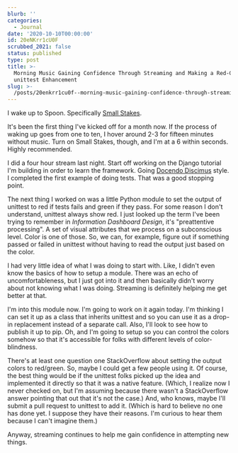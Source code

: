 ```yaml
---
blurb: ''
categories:
  - Journal
date: '2020-10-10T00:00:00'
id: 20eNKrr1cU0F
scrubbed_2021: false
status: published
type: post
title: >-
  Morning Music Gaining Confidence Through Streaming and Making a Red-Green
  unittest Enhancement
slug: >-
  /posts/20enkrr1cu0f--morning-music-gaining-confidence-through-streaming-and-making-a-redgreen-unittest-enhancement
---
```


I wake up to Spoon. Specifically [Small Stakes](https://www.youtube.com/watch?v=x8nF8L5Fgzc).

It's been the first thing I've kicked off for a month now. If the process of waking up goes from one to ten, I hover around 2-3 for fifteen minutes without music. Turn on Small Stakes, though, and I'm at a 6 within seconds. Highly recommended.

I did a four hour stream last night. Start off working on the Django tutorial I'm building in order to learn the framework. Going [Docendo Discimus](https://en.wikipedia.org/wiki/Docendo_discimus) style. I completed the first example of doing tests. That was a good stopping point. 

The next thing I worked on was a little Python module to set the output of unittest to red if tests fails and green if they pass. For some reason I don't understand, unittest always show red. I just looked up the term I've been trying to remember in _Information Dashboard Design_, it's "preattentive processing". A set of visual attributes that we process on a subconscious level. Color is one of those. So, we can, for example, figure out if something passed or failed in unittest without having to read the output just based on the color. 

I had very little idea of what I was doing to start with. Like, I didn't even know the basics of how to setup a module. There was an echo of uncomfortableness, but I just got into it and then basically didn't worry about not knowing what I was doing. Streaming is definitely helping me get better at that. 

I'm into this module now. I'm going to work on it again today. I'm thinking I can set it up as a class that inherits unittest and so you can use it as a drop-in replacement instead of a separate call. Also, I'll look to see how to publish it up to pip. Oh, and I'm going to setup so you can control the colors somehow so that it's accessible for folks with different levels of color-blindness. 

There's at least one question one StackOverflow about setting the output colors to red/green. So, maybe I could get a few people using it. Of course, the best thing would be if the unittest folks picked up the idea and implemented it directly so that it was a native feature. (Which, I realize now I never checked on, but I'm assuming because there wasn't a StackOverflow answer pointing that out that it's not the case.) And, who knows, maybe I'll submit a pull request to unittest to add it. (Which is hard to believe no one has done yet. I suppose they have their reasons. I'm curious to hear them because I can't imagine them.)

Anyway, streaming continues to help me gain confidence in attempting new things.
